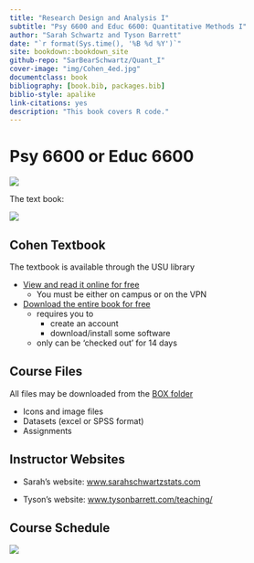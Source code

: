 ```yaml
--- 
title: "Research Design and Analysis I"
subtitle: "Psy 6600 and Educ 6600: Quantitative Methods I"
author: "Sarah Schwartz and Tyson Barrett"
date: "`r format(Sys.time(), '%B %d %Y')`"
site: bookdown::bookdown_site
github-repo: "SarBearSchwartz/Quant_I"
cover-image: "img/Cohen_4ed.jpg"
documentclass: book
bibliography: [book.bib, packages.bib]
biblio-style: apalike
link-citations: yes
description: "This book covers R code."
---
```



# Psy 6600 or Educ 6600 {-}

![](img/headers/RDA1_logo.png)




The text book:

![](img/Cohen_4ed.jpg)

## Cohen Textbook {-}

The textbook is available through the USU library

* [View and read it online for free](http://site.ebrary.com/lib/usulibraries/reader.action?docID=10809658)  
    + You must be either on campus or on the VPN

* [Download the entire book for free](https://ebookcentral-proquest-com.dist.lib.usu.edu/lib/USU/detail.action?docID=1563061)
    + requires you to 
        - create an account
        - download/install some software
    + only can be 'checked out' for 14 days


## Course Files {-}

All files may be downloaded from the [BOX folder](https://usu.app.box.com/s/nsnga773p9o823shxr243z39brmlc35y)

* Icons and image files
* Datasets (excel or SPSS format)
* Assignments

## Instructor Websites {-}

* Sarah's website: [www.sarahschwartzstats.com](http://www.sarahschwartzstats.com/)

* Tyson's website: [www.tysonbarrett.com/teaching/](http://tysonbarrett.com/teaching/)



## Course Schedule {-}


![](img/Sched_1-16-18.PNG)


